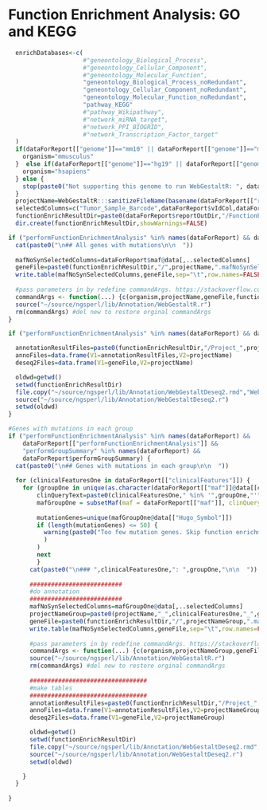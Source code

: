 
# Function Enrichment Analysis: GO and KEGG

```r
  enrichDatabases<-c(
                     #"geneontology_Biological_Process",
                     #"geneontology_Cellular_Component",
                     #"geneontology_Molecular_Function",
                     "geneontology_Biological_Process_noRedundant",
                     "geneontology_Cellular_Component_noRedundant",
                     "geneontology_Molecular_Function_noRedundant",
                     "pathway_KEGG"
                     #"pathway_Wikipathway",
                     #"network_miRNA_target",
                     #"network_PPI_BIOGRID",
                     #"network_Transcription_Factor_target"
  )
  if(dataForReport[["genome"]]=="mm10" || dataForReport[["genome"]]=="mm9") { #only support mouse and human at this time
    organism="mmusculus"
  }  else if(dataForReport[["genome"]]=="hg19" || dataForReport[["genome"]]=="hg38") {
    organism="hsapiens"
  } else {
    stop(paste0("Not supporting this genome to run WebGestaltR: ", dataForReport[["genome"]]))
  }
  projectName=WebGestaltR:::sanitizeFileName(basename(dataForReport[["reportOut"]]))
  selectedColumns=c("Tumor_Sample_Barcode",dataForReport$vIdCol,dataForReport$vafCol)
  functionEnrichResultDir=paste0(dataForReport$reportOutDir,"/FunctionEnrichmentAnalysis")
  dir.create(functionEnrichResultDir,showWarnings=FALSE)

```



```r
if ("performFunctionEnrichmentAnalysis" %in% names(dataForReport) && dataForReport[["performFunctionEnrichmentAnalysis"]]) {
  cat(paste0("\n## All genes with mutations\n\n  "))
  
  mafNoSynSelectedColumns=dataForReport$maf@data[,..selectedColumns]
  geneFile=paste0(functionEnrichResultDir,"/",projectName,".mafNoSynSelectedColumns.maf")
  write.table(mafNoSynSelectedColumns,geneFile,sep="\t",row.names=FALSE,quote=FALSE)
  
  #pass parameters in by redefine commandArgs. https://stackoverflow.com/questions/14525580/how-to-pass-command-line-arguments-when-calling-source-on-an-r-file-within-ano
  commandArgs <- function(...) {c(organism,projectName,geneFile,functionEnrichResultDir,"genesymbol","genome")}
  source("~/source/ngsperl/lib/Annotation/WebGestaltR.r")
  rm(commandArgs) #del new to restore orginal commandArgs
}
```



```r
if ("performFunctionEnrichmentAnalysis" %in% names(dataForReport) && dataForReport[["performFunctionEnrichmentAnalysis"]]) {

  annotationResultFiles=paste0(functionEnrichResultDir,"/Project_",projectName,"_",enrichDatabases,"/enrichment_results_",projectName,"_",enrichDatabases,".txt")
  annoFiles=data.frame(V1=annotationResultFiles,V2=projectName)
  deseq2Files=data.frame(V1=geneFile,V2=projectName)

  oldwd=getwd()
  setwd(functionEnrichResultDir)
  file.copy("~/source/ngsperl/lib/Annotation/WebGestaltDeseq2.rmd","WebGestaltDeseq2.rmd")
  source("~/source/ngsperl/lib/Annotation/WebGestaltDeseq2.r")
  setwd(oldwd)
}
```











```r

#Genes with mutations in each group
if ("performFunctionEnrichmentAnalysis" %in% names(dataForReport) && 
    dataForReport[["performFunctionEnrichmentAnalysis"]] &&
    "performGroupSummary" %in% names(dataForReport) &&
    dataForReport$performGroupSummary) {
  cat(paste0("\n## Genes with mutations in each group\n\n  "))
  
  for (clinicalFeaturesOne in dataForReport[["clinicalFeatures"]]) {
    for (groupOne in unique(as.character(dataForReport[["maf"]]@data[[clinicalFeaturesOne]]))) {
        clinQueryText=paste0(clinicalFeaturesOne," %in% '",groupOne,"'")
        mafGroupOne = subsetMaf(maf = dataForReport[["maf"]], clinQuery = clinQueryText)
        
        mutationGenes=unique(mafGroupOne@data[["Hugo_Symbol"]])
        if (length(mutationGenes) <= 50) {
          warning(paste0("Too few mutation genes. Skip function enrichment analysis for ",clinicalFeaturesOne,": ",groupOne
          )
        )
        next
        }
      cat(paste0("\n### ",clinicalFeaturesOne,": ",groupOne,"\n\n  "))
      
      ##########################
      #do annotation
      ##########################
      mafNoSynSelectedColumns=mafGroupOne@data[,..selectedColumns]
      projectNameGroup=paste0(projectName,"_",clinicalFeaturesOne,"_",groupOne)
      geneFile=paste0(functionEnrichResultDir,"/",projectNameGroup,".mafNoSynSelectedColumns.maf")
      write.table(mafNoSynSelectedColumns,geneFile,sep="\t",row.names=FALSE,quote=FALSE)
  
      #pass parameters in by redefine commandArgs. https://stackoverflow.com/questions/14525580/how-to-pass-command-line-arguments-when-calling-source-on-an-r-file-within-ano
      commandArgs <- function(...) {c(organism,projectNameGroup,geneFile,functionEnrichResultDir,"genesymbol","genome")}
      source("~/source/ngsperl/lib/Annotation/WebGestaltR.r")
      rm(commandArgs) #del new to restore orginal commandArgs
      
      #################################
      #make tables
      #################################
      annotationResultFiles=paste0(functionEnrichResultDir,"/Project_",projectNameGroup,"_",enrichDatabases,"/enrichment_results_",projectNameGroup,"_",enrichDatabases,".txt")
      annoFiles=data.frame(V1=annotationResultFiles,V2=projectNameGroup)
      deseq2Files=data.frame(V1=geneFile,V2=projectNameGroup)

      oldwd=getwd()
      setwd(functionEnrichResultDir)
      file.copy("~/source/ngsperl/lib/Annotation/WebGestaltDeseq2.rmd","WebGestaltDeseq2.rmd",overwrite = TRUE)
      source("~/source/ngsperl/lib/Annotation/WebGestaltDeseq2.r")
      setwd(oldwd)

    }
  }
  
}

```



